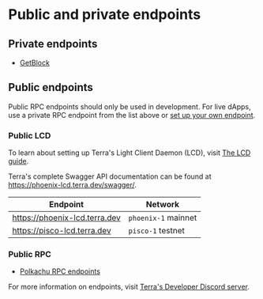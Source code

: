 # Public and private endpoints

## Private endpoints

- [GetBlock](https://getblock.io/dedicated-nodes/luna/)

## Public endpoints


<Admonition type="danger" icon="🔥" title="Public endpoint warning">

Public RPC endpoints should only be used in development. For live dApps, use a private RPC endpoint from the list above or [set up your own endpoint](../full-node/run-a-full-terra-node/system-config.mdx).

</Admonition>

### Public LCD

To learn about setting up Terra's Light Client Daemon (LCD), visit [The LCD guide](../guides/start-lcd,mdx). 

Terra's complete Swagger API documentation can be found at https://phoenix-lcd.terra.dev/swagger/.

| Endpoint                    | Network           |
| --------------------------- | ----------------- |
| https://phoenix-lcd.terra.dev       | `phoenix-1` mainnet |
| https://pisco-lcd.terra.dev | `pisco-1` testnet   |

### Public RPC

- [Polkachu RPC endpoints](https://terra-rpc.polkachu.com/)

For more information on endpoints, visit [Terra's Developer Discord server](./get-started.mdx#terra-discord-server). 
